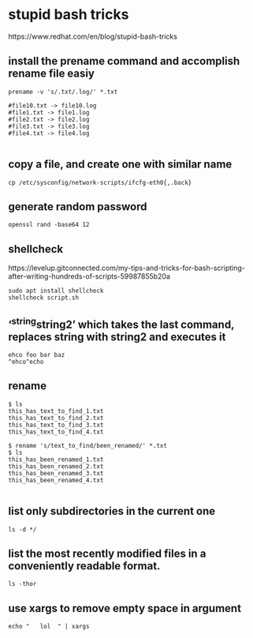 # stupid bash tricks

https://www.redhat.com/en/blog/stupid-bash-tricks

##  install the prename command and accomplish rename file easiy

```
prename -v 's/.txt/.log/' *.txt

#file10.txt -> file10.log
#file1.txt -> file1.log
#file2.txt -> file2.log
#file3.txt -> file3.log
#file4.txt -> file4.log


```

## copy a file, and create one with similar name
```
cp /etc/sysconfig/network-scripts/ifcfg-eth0{,.back}

```

## generate random password

```
openssl rand -base64 12

```

## shellcheck
https://levelup.gitconnected.com/my-tips-and-tricks-for-bash-scripting-after-writing-hundreds-of-scripts-59987855b20a

```
sudo apt install shellcheck
shellcheck script.sh

```


## '^string^string2' which takes the last command, replaces string with string2 and executes it
```
ehco foo bar baz
^ehco^echo
```

## rename
```
$ ls
this_has_text_to_find_1.txt
this_has_text_to_find_2.txt
this_has_text_to_find_3.txt
this_has_text_to_find_4.txt

$ rename 's/text_to_find/been_renamed/' *.txt
$ ls
this_has_been_renamed_1.txt
this_has_been_renamed_2.txt
this_has_been_renamed_3.txt
this_has_been_renamed_4.txt


```


## list only subdirectories in the current one
```
ls -d */

```

## list the most recently modified files in a conveniently readable format.
```
ls -thor
```

## use xargs to remove empty space in argument
```
echo "   lol  " | xargs 
```